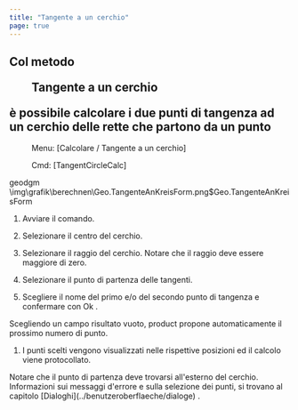 ```yaml
---
title: "Tangente a un cerchio"
page: true
---
```

## Col metodo  <Menu>Tangente a un cerchio</Menu>  &#232; possibile calcolare i due punti di tangenza ad un cerchio delle rette che partono da un punto
 <Menu> Menu: [Calcolare / Tangente a un cerchio] </Menu> 
 <Menu> Cmd: [TangentCircleCalc] </Menu> 

 <Placeholder>geodgm</Placeholder><Image>\img\grafik\berechnen\Geo.TangenteAnKreisForm.png$Geo.TangenteAnKreisForm</Image>


1. Avviare il comando.

2. Selezionare il centro del cerchio. 

3. Selezionare il raggio del cerchio. Notare che il raggio deve essere maggiore di zero.

4. Selezionare il punto di partenza delle tangenti. 

5. Scegliere il nome del primo e/o del secondo punto di tangenza e confermare con <Border>   Ok   </Border> .



<Success>
Scegliendo un campo risultato vuoto,  <Placeholder>product</Placeholder> propone automaticamente il prossimo numero di punto.
</Success>


1. I punti scelti vengono visualizzati nelle rispettive posizioni ed il calcolo viene protocollato.




<Success>
Notare che il punto di partenza deve trovarsi all&#39;esterno del cerchio.
</Success>

<Success>
Informazioni sui messaggi d&#39;errore e sulla selezione dei punti, si trovano al capitolo [Dialoghi](../benutzeroberflaeche/dialoge)
.
</Success>
